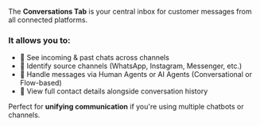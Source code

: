 The **Conversations Tab** is your central inbox for customer messages from all connected platforms.

### It allows you to:

* 💬 See incoming & past chats across channels
* 📲 Identify source channels (WhatsApp, Instagram, Messenger, etc.)
* 🧠 Handle messages via Human Agents or AI Agents (Conversational or Flow-based)
* 👤 View full contact details alongside conversation history

Perfect for **unifying communication** if you're using multiple chatbots or channels.